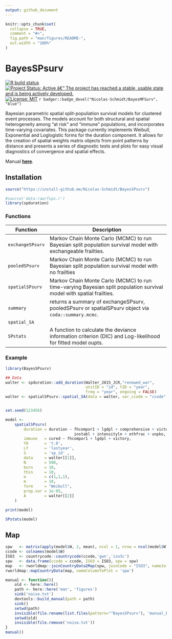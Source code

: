 ```yaml
---
output: github_document
---
```


<!-- README.md is generated from README.Rmd. Please edit that file -->

```r
knitr::opts_chunk$set(
  collapse = TRUE,
  comment = "#>",
  fig.path = "man/figures/README-",
  out.width = "100%"
)
```

# BayesSPsurv

<!-- badges: start -->
[![R build status](https://github.com/Nicolas-Schmidt/spatialSPsurv/workflows/R-CMD-check/badge.svg)](https://github.com/Nicolas-Schmidt/spatialSPsurv/actions)
[![Project Status: Active â€“ The project has reached a stable, usable
state and is being actively
developed.](https://www.repostatus.org/badges/latest/active.svg)](https://www.repostatus.org/#active)
[![License:
MIT](https://img.shields.io/badge/License-MIT-yellow.svg)](https://opensource.org/licenses/MIT)
`r badger::badge_devel("Nicolas-Schmidt/BayesMFSurv", "blue")`
<!-- badges: end -->

Bayesian parametric spatial split-populiation survival models for clustered event processes. The models account for both structural and spatial heterogeneity among "at risk" and "immune" populations, and incorporates time-varying covariates. This package currently implements Weibull, Exponential and Loglogistic forms for the duration component.  It allows for the creation of spatial weights matrix objects from point patterns by distance and presents a series of diagnostic tests and plots for easy visual diagnostics of convergence and spatial effects.




Manual [__here__](https://github.com/Nicolas-Schmidt/spatialSPsurv/blob/master/man/figures/manual_BayesSPsurv.pdf).



## Installation

``` r
source("https://install-github.me/Nicolas-Schmidt/BayesSPsurv")
```



```r
#source('data-raw/fsps.r')
library(spduration)
```


### Functions


| Function |Description |
| ----------------- | -------------------------------------------------------------- | 
|`exchangeSPsurv`|Markov Chain Monte Carlo (MCMC) to run Bayesian split population survival model with exchangeable frailties.|
|`pooledSPsurv` | Markov Chain Monte Carlo (MCMC) to run Bayesian split population survival model with no frailties|
|`spatialSPsurv`|Markov Chain Monte Carlo (MCMC) to run time-varying Bayesian split population survival model with spatial frailties.|
|`summary`|returns a summary of exchangeSPsurv, pooledSPsurv or spatialSPsurv object via `coda::summary.mcmc`.|
|`spatial_SA`|| creates spatial weights matrix using distance between capital cities as the threshold. 
|`SPstats`|A function to calculate the deviance information criterion (DIC) and Log-likelihood for fitted model oupts.|




### Example


```r

library(BayesSPsurv)

## Data
walter <- spduration::add_duration(Walter_2015_JCR,"renewed_war", 
                                   unitID = "id", tID = "year", 
                                   freq = "year", ongoing = FALSE)
walter <- spatialSPsurv::spatial_SA(data = walter, var_ccode = "ccode", threshold = 800L)


set.seed(123456)

model <- 
    spatialSPsurv(
        duration = duration ~ fhcompor1 + lgdpl + comprehensive + victory + 
                              instabl + intensityln + ethfrac + unpko,
        immune   = cured ~ fhcompor1 + lgdpl + victory,
        Y0       = 't.0',
        LY       = 'lastyear',
        S        = 'sp_id' ,
        data     = walter[[1]],
        N        = 500,
        burn     = 10,
        thin     = 10,
        w        = c(1,1,1),
        m        = 10,
        form     = "Weibull",
        prop.var = 1e-05,
        A        = walter[[2]]
    )

print(model)

SPstats(model)

```

## Map

```r
spw   <- matrix(apply(model$W, 2, mean), ncol = 1, nrow = ncol(model$W))
ccode <- colnames(model$W)
ISO3  <- countrycode::countrycode(ccode,'gwn','iso3c')
spw   <- data.frame(ccode = ccode, ISO3 = ISO3, spw = spw) 
map   <- rworldmap::joinCountryData2Map(spw, joinCode = "ISO3", nameJoinColumn = "ISO3")
rworldmap::mapCountryData(map, nameColumnToPlot = 'spw')

```




```r
manual <- function(){
    old <- here::here()
    path <- here::here('man', 'figures')
    sink('noise.txt')
    devtools::build_manual(path = path)
    sink()
    setwd(path)
    invisible(file.rename(list.files(pattern="^BayesSPsurv"), 'manual_BayesSPsurv.pdf'))
    setwd(old)
    invisible(file.remove('noise.txt'))
}
manual()
```























